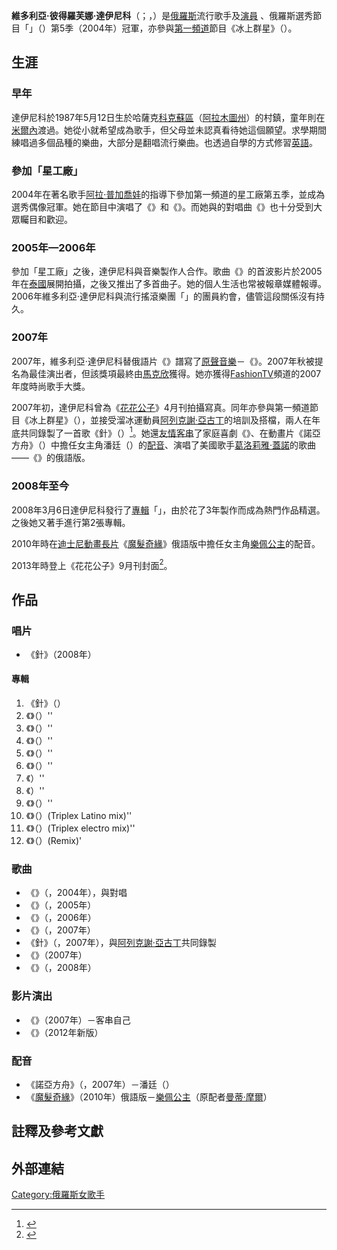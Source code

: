 {{Link style|time=2015-12-13T14:54:21+00:00}}
{{Infobox musical artist <!-- See Wikipedia:WikiProject Musicians -->
| name                = 維多利亞·達伊尼科<br>{{lang|ru|Виктория Дайнеко}}
| image                 = Дайнеко Виктория.jpg
| caption            =
| image_size            =
| background          = solo_singer
| birth_name          =
| alias               =
| birth_date                = {{Birth date and age|1987|5|12|mf=yes}}
| birth_place       = {{flagicon image|Flag of the Kazakh Soviet Socialist Republic.svg}} [[哈薩克蘇維埃社會主義共和國|哈薩克]][[科克蘇區|科克蘇區]][[:en:Balpyk_Bi|Balpyk Bi]]
| death_date                =
| origin              = 
| instrument          =
|nationality        ={{RUS}}  
| genre               = [[流行音樂|流行音樂]]
| occupation          = [[歌手|歌手]]
| years_active        = 2004年至今
| label               = Igor Matvienko's production center
| associated_acts     =
| website                 = [http://fabrikazvezd.ru/ Official site of Igor Matvienko’s production center]
| current_members     =
| past_members        =
| notable_instruments =
}}
'''維多利亞·彼得羅芙娜·達伊尼科'''（{{lang-ru|Виктория Петровна Дайнеко}}；{{lang-en|Victoria Petrovna Dayneko}}，{{bd|1987年|5月12日|catIdx=}}）是[[俄羅斯|俄羅斯]]流行歌手及[[演員|演員]]
、俄羅斯選秀節目「{{Link-en|星工廠|Star Factory}}」（{{lang|ru|Фабрика звёзд}}）第5季（2004年）冠軍，亦參與[[第一频道_(俄罗斯)|第一頻道]]節目《冰上群星》（{{lang|en|Glacial age}}）。

==生涯==
=== 早年 ===
達伊尼科於1987年5月12日生於哈薩克[[科克蘇區|科克蘇區]]（[[阿拉木圖州|阿拉木圖州]]）的村鎮，童年則在[[米爾內_(薩哈共和國)|米爾內]]渡過。她從小就希望成為歌手，但父母並未認真看待她這個願望。求學期間練唱過多個品種的樂曲，大部分是翻唱流行樂曲。也透過自學的方式修習[[英語|英語]]。

===參加「星工廠」===
2004年在著名歌手[[阿拉·普加喬娃|阿拉·普加喬娃]]的指導下參加第一頻道的星工廠第五季，並成為選秀偶像冠軍。她在節目中演唱了《{{lang|en|I will be better}}》和《{{lang|en|Leila}}》。而她與{{Link-ru|亞歷山大·馬爾紹|Александр Маршал}}的對唱曲《{{lang|en|Dreamed me}}》也十分受到大眾矚目和歡迎。

=== 2005年—2006年 ===
參加「星工廠」之後，達伊尼科與音樂製作人{{Link-ru|伊果·馬特維延科|Матвиенко, Игорь Игоревич}}合作。歌曲《{{lang|en|Leila}}》的首波影片於2005年在[[泰國|泰國]]展開拍攝，之後又推出了多首曲子。她的個人生活也常被報章媒體報導。2006年維多利亞·達伊尼科與流行搖滾樂團「{{lang|en|{{Link-en|Korni|Korni}}}}」的團員{{Link-ru|帕維爾·亞特米耶夫|Артемьев, Павел Артемьевич (певец)}}約會，儘管這段關係沒有持久。

===2007年===
2007年，維多利亞·達伊尼科替俄語片《{{Link-ru|等待奇蹟|В ожидании чуда (фильм, 2007)}}》譜寫了[[原聲音樂|原聲音樂]]－《{{lang|en|Film not about love}}》。2007年秋被提名為{{Link-en|MTV俄羅斯音樂大獎|MTV Russia Music Awards}}最佳演出者，但該獎項最終由[[馬克欣|馬克欣]]獲得。她亦獲得[[FashionTV|FashionTV]]頻道的2007年度時尚歌手大獎。

2007年初，達伊尼科曾為《[[花花公子|花花公子]]》4月刊拍攝寫真。同年亦參與第一頻道節目《冰上群星》（{{lang|en|Glacial age}}），並接受溜冰運動員[[阿列克謝·亞古丁|阿列克謝·亞古丁]]的培訓及搭檔，兩人在年底共同錄製了一首歌《針》（{{lang|ru|Иголка}}）<ref>{{Cite web |url=http://www.youtube.com/watch?v=I2qXvE5HfxQ |title=《针》MTV：维多利亚·达伊尼科，阿列克谢·亚古丁 |accessdate=2013-09-15 |archive-date=2016-05-02 |archive-url=https://web.archive.org/web/20160502051345/https://www.youtube.com/watch?v=I2qXvE5HfxQ |dead-url=no }}</ref>。她還[[友情客串|友情客串]]了家庭喜劇《{{Link-ru|一起幸福著|Счастливы вместе (телесериал)}}》、在動畫片《諾亞方舟》（{{lang|ru|Ноев ковчег}}）中擔任女主角潘廷（{{lang|ru|Панти}}）的[[配音|配音]]、演唱了美國歌手[[葛洛莉雅·蓋諾|葛洛莉雅·蓋諾]]的歌曲——《{{lang|en|[[I_Will_Survive|I Will Survive]]}}》的俄語版。

===2008年至今===
2008年3月6日達伊尼科發行了[[專輯|專輯]]「{{lang|en|Needle}}」，由於花了3年製作而成為熱門作品精選。之後她又著手進行第2張專輯。

2010年時在[[華特迪士尼經典動畫長片|迪士尼動畫長片]]《[[魔髮奇緣|魔髮奇緣]]》俄語版中擔任女主角[[樂佩公主|樂佩公主]]的配音。

2013年時登上《花花公子》9月刊封面<ref name>{{Cite web |url=http://blog.sina.com.cn/s/blog_4a5f6a070102ebpt.html |title=俄选秀冠军维多利亚.达伊尼科登2013《花花公子》杂志封面（图文）_乐天知命_新浪博客 |accessdate=2013-09-15 |archive-date=2016-03-04 |archive-url=https://web.archive.org/web/20160304125517/http://blog.sina.com.cn/s/blog_4a5f6a070102ebpt.html |dead-url=no }}</ref>。

==作品==

=== 唱片 ===
* 《針》（2008年）
====專輯====
# 《針》（{{lang|ru|Иголка}}）
# 《{{lang|en|What I lose}}》（{{lang|ru|Что теряю я}}）''
# 《{{lang|en|Film not about love}}》（{{lang|ru|Фильм не о любви}}）''
# 《{{lang|en|Stop, where do I go}}》（{{lang|ru|Стоп, куда же я иду}}）''
# 《{{lang|en|Not yours}}》（{{lang|ru|Не твоя}}）''
# 《{{lang|en|Leila}}》（{{lang|ru|Лейла}}）''
# 《{{lang|en|I will simply leave you at once '''('''Я просто сразу от тебя уйду}}）''
# 《{{lang|en|Game for you''' ''
# 《{{lang|en|I am jealous to you}}》（{{lang|ru|Тебя ревную}}）''
# 《{{lang|en|I will be better}}》（{{lang|ru|Я буду лучше}}）''
# 《{{lang|en|Hundred steps}}》（{{lang|ru|Сто шагов}}）(Russian version of Sam Brown’ song «Stop (Before)»)''
# Russian version of a [[Gloria_Gaynor|Gloria Gaynor]]’s song «[[I_Will_Survive|I Will Survive]]» ('''Я буду жить}}）''
# 《{{lang|en|Forget}}》（{{lang|ru|Забудь}}）''
# 《{{lang|en|Film not about love}}》（{{lang|ru|Фильм не о любви}}）(Triplex Latino mix)''
# 《{{lang|en|I will simply leave you at once}}》（{{lang|ru|Я просто сразу от тебя уйду}}）(Triplex electro mix)''
# 《{{lang|en|I will be better}}》（{{lang|ru|Я буду лучше}}）(Remix)'

===歌曲===
*《{{lang|en|Dreamed me}}》（{{lang|ru|Снилось мне}}，2004年），與{{Link-ru|亞歷山大·馬爾紹|Александр Маршал}}對唱
*《{{lang|en|Leila}}》（{{lang|ru|Лейла}}，2005年）
*《{{lang|en|I will simply leave you }}》（{{lang|ru|Я просто сразу от тебя уйду}}，2006年）
*《{{lang|en|Film not about love}}》（{{lang|ru|Фильм не о любви}}，2007年）
*《針》（{{lang|ru|Иголка}}，2007年），與[[阿列克謝·亞古丁|阿列克謝·亞古丁]]共同錄製
*《{{lang|en|I Will Survive}}》（2007年）
*《{{lang|en|Stop, where do I go}}》（{{lang|ru|Стоп,куда же я иду}}，2008年）

===影片演出===
* 《{{Link-ru|一起幸福著|Счастливы вместе (телесериал)}}》（2007年）－客串自己
* 《{{Link-en|第三星球的秘密|Mystery of the Third Planet}}》（2012年新版）

===配音===
*《諾亞方舟》（{{lang|ru|Ноев ковчег}}，2007年）－潘廷（{{lang|ru|Панти}}）
*《[[魔髮奇緣|魔髮奇緣]]》（2010年）俄語版－[[樂佩公主|樂佩公主]]（原配者[[曼蒂·摩爾|曼蒂·摩爾]]）

==註釋及參考文獻==
{{Reflist}}

==外部連結==

[[Category:俄羅斯女歌手|Category:俄羅斯女歌手]]